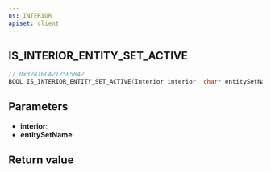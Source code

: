 ```yaml
---
ns: INTERIOR
apiset: client
---
```

## IS_INTERIOR_ENTITY_SET_ACTIVE

```c
// 0x32810CA2125F5842
BOOL IS_INTERIOR_ENTITY_SET_ACTIVE(Interior interior, char* entitySetName);
```


## Parameters
* **interior**:
* **entitySetName**:

## Return value